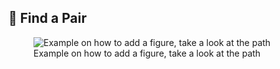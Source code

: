 ## 🤝 Find a Pair

![Example on how to add a figure, take a look at the path](sessions/programming.png)